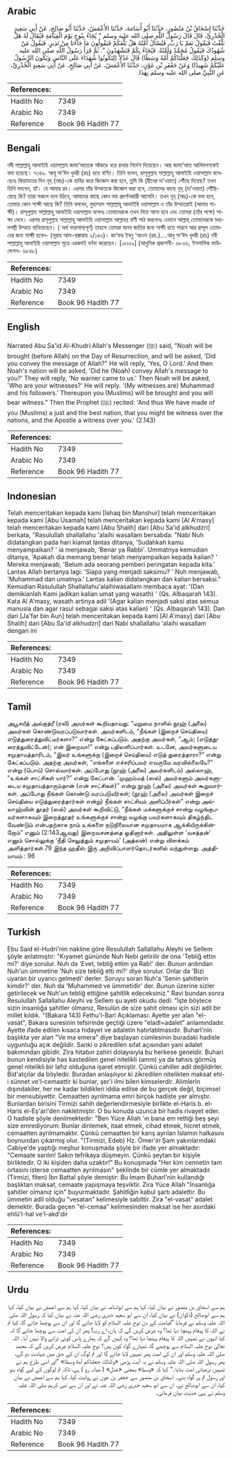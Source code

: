 ## Arabic


<div dir="rtl" lang="ar" style={{fontSize:'larger',backgroundColor:'#f8f9fa',padding:20}}>
حَدَّثَنَا إِسْحَاقُ بْنُ مَنْصُورٍ، حَدَّثَنَا أَبُو أُسَامَةَ، حَدَّثَنَا الأَعْمَشُ، حَدَّثَنَا أَبُو صَالِحٍ، عَنْ أَبِي سَعِيدٍ الْخُدْرِيِّ، قَالَ قَالَ رَسُولُ اللَّهِ صلى الله عليه وسلم ‏"‏ يُجَاءُ بِنُوحٍ يَوْمَ الْقِيَامَةِ فَيُقَالُ لَهُ هَلْ بَلَّغْتَ فَيَقُولُ نَعَمْ يَا رَبِّ‏.‏ فَتُسْأَلُ أُمَّتُهُ هَلْ بَلَّغَكُمْ فَيَقُولُونَ مَا جَاءَنَا مِنْ نَذِيرٍ‏.‏ فَيَقُولُ مَنْ شُهُودُكَ فَيَقُولُ مُحَمَّدٌ وَأُمَّتُهُ‏.‏ فَيُجَاءُ بِكُمْ فَتَشْهَدُونَ ‏"‏‏.‏ ثُمَّ قَرَأَ رَسُولُ اللَّهِ صلى الله عليه وسلم ‏(‏وَكَذَلِكَ جَعَلْنَاكُمْ أُمَّةً وَسَطًا‏)‏ قَالَ عَدْلاً ‏(‏لِتَكُونُوا شُهَدَاءَ عَلَى النَّاسِ وَيَكُونَ الرَّسُولُ عَلَيْكُمْ شَهِيدًا‏)‏ وَعَنْ جَعْفَرِ بْنِ عَوْنٍ، حَدَّثَنَا الأَعْمَشُ، عَنْ أَبِي صَالِحٍ، عَنْ أَبِي سَعِيدٍ الْخُدْرِيِّ، عَنِ النَّبِيِّ صلى الله عليه وسلم بِهَذَا‏.‏
</div>
<div style={{backgroundColor:'#f8f9fa',padding:20, marginBottom: 10}}><table> <thead> <tr> <th>References:</th> <th></th> </tr> </thead> <tbody><tr><td>Hadith No</td><td>7349</td></tr><tr><td>Arabic No</td><td>7349</td></tr><tr><td>Reference</td><td>Book 96 Hadith 77</td></tr></tbody></table></div>

## Bengali


<div dir="ltr" lang="bn" style={{fontSize:'larger',backgroundColor:'#f8f9fa',padding:20}}>
নবী সাল্লাল্লাহু আলাইহি ওয়াসাল্লাম জামা‘আতকে আঁকড়ে ধরে রাখার নির্দেশ দিয়েছেন। আর জামা‘আত আলিমগণকেই বলা হয়েছে। ৭৩৪৯. আবূ সা‘ঈদ খুদরী (রাঃ) হতে বর্ণিত। তিনি বলেন, রাসূলুল্লাহ সাল্লাল্লাহু আলাইহি ওয়াসাল্লাম বলেছেনঃ কিয়ামতের দিন নূহ্ (আঃ)-কে হাযির করে জিজ্ঞেস করা হবে, তুমি কি (দ্বীনের দা’ওয়াত) পৌঁছে দিয়েছ? তখন তিনি বলবেন, হ্যাঁ। হে আমার রব। এরপর তাঁর উম্মাতকে জিজ্ঞেস করা হবে, তোমাদের কাছে নূহ্ (দা’ওয়াত) পৌঁছিয়েছে কি? তারা সকলে বলে উঠবে, আমাদের কাছে কোন ভয় প্রদর্শনকারী আসেনি। তখন নূহ্ (আঃ)-কে বলা হবে, তোমার কোন সাক্ষী আছে কি? তিনি বলবেন, মুহাম্মাদ সাল্লাল্লাহু আলাইহি ওয়াসাল্লাম ও তাঁর উম্মাতরাই (আমার সাক্ষী)। রাসূলুল্লাহ সাল্লাল্লাহু আলাইহি ওয়াসাল্লাম বলেনঃ তোমাদেরকে তখন নিয়ে আসা হবে এবং তোমরা (তাঁর পক্ষে) সাক্ষ্য দেবে। এরপর রাসূলুল্লাহ সাল্লাল্লাহু আলাইহি ওয়াসাল্লাম আল্লাহর বাণী পাঠ করলেনঃ এভাবে আল্লাহ্ তোমাদেরকে মধ্যমপন্থী উম্মাত বানিয়েছেন। ( অর্থ ভারসাম্যপূর্ণ) তাহলে তোমরা মানব জাতির জন্য সাক্ষী হতে পারবে আর রাসূল তোমাদের জন্য সাক্ষী হবেন- (সূরাহ আল-বাক্বারাহ ২/১৪৩)। জা‘ফর ইবনু ‘আওন (রহ.)....আবূ সা‘ঈদ খুদরী (রাঃ) নবী সাল্লাল্লাহু আলাইহি ওয়াসাল্লাম সূত্রে এরকমই বর্ণনা করেছেন। [৩৩৩৯] (আধুনিক প্রকাশনী- ৬৮৩৬, ইসলামিক ফাউন্ডেশন- ৬৮৪৮)
</div>
<div style={{backgroundColor:'#f8f9fa',padding:20, marginBottom: 10}}><table> <thead> <tr> <th>References:</th> <th></th> </tr> </thead> <tbody><tr><td>Hadith No</td><td>7349</td></tr><tr><td>Arabic No</td><td>7349</td></tr><tr><td>Reference</td><td>Book 96 Hadith 77</td></tr></tbody></table></div>

## English


<div dir="ltr" lang="en" style={{fontSize:'larger',backgroundColor:'#f8f9fa',padding:20}}>
Narrated Abu Sa'id Al-Khudri:Allah's Messenger (ﷺ) said, "Noah will be brought (before Allah) on the Day of Resurrection, and will be asked, 'Did you convey the message of Allah?" He will reply, 'Yes, O Lord.' And then Noah's nation will be asked, 'Did he (Noah) convey Allah's message to you?' They will reply, 'No warner came to us.' Then Noah will be asked, 'Who are your witnesses?' He will reply. '(My witnesses are) Muhammad and his followers.' Thereupon you (Muslims) will be brought and you will bear witness." Then the Prophet (ﷺ) recited: 'And thus We have made of you (Muslims) a just and the best nation, that you might be witness over the nations, and the Apostle a witness over you.' (2.143)
</div>
<div style={{backgroundColor:'#f8f9fa',padding:20, marginBottom: 10}}><table> <thead> <tr> <th>References:</th> <th></th> </tr> </thead> <tbody><tr><td>Hadith No</td><td>7349</td></tr><tr><td>Arabic No</td><td>7349</td></tr><tr><td>Reference</td><td>Book 96 Hadith 77</td></tr></tbody></table></div>

## Indonesian


<div dir="ltr" lang="id" style={{fontSize:'larger',backgroundColor:'#f8f9fa',padding:20}}>
Telah menceritakan kepada kami [Ishaq bin Manshur] telah menceritakan kepada kami [Abu Usamah] telah menceritakan kepada kami [Al A'masy] telah menceritakan kepada kami [Abu Shalih] dari [Abu Sa'id alkhudzri] berkata, "Rasulullah shallallahu 'alaihi wasallam bersabda: "Nabi Nuh didatangkan pada hari kiamat lantas ditanya, 'Sudahkah kamu menyampaikan? ' ia menjawab, 'Benar ya Rabbi'. Ummatnya kemudian ditanya, 'Apakah dia memang benar telah menyampaikan kepada kalian? ' Mereka menjawab, 'Belum ada seorang pemberi peringatan kepada kita.' Lantas Allah bertanya lagi: 'Siapa yang menjadi saksimu? ' Nuh menjawab, 'Muhammad dan umatnya.' Lantas kalian didatangkan dan kalian bersaksi." Kemudian Rasulullah Shallallahu'alaihiwasallam membaca ayat: '(Dan demikianlah Kami jadikan kalian umat yang wasath) ' (Qs. Albaqarah 143). Kata Al A'masy, wasath artinya adil '(Agar kalian menjadi saksi atas semua manusia dan agar rasul sebagai saksi atas kalian) ' (Qs. Albaqarah 143). Dan dari [Ja'far bin Aun] telah menceritakan kepada kami [Al A'masy] dari [Abu Shalih] dari [Abu Sa'id alkhudzri] dari Nabi shallallahu 'alaihi wasallam dengan ini
</div>
<div style={{backgroundColor:'#f8f9fa',padding:20, marginBottom: 10}}><table> <thead> <tr> <th>References:</th> <th></th> </tr> </thead> <tbody><tr><td>Hadith No</td><td>7349</td></tr><tr><td>Arabic No</td><td>7349</td></tr><tr><td>Reference</td><td>Book 96 Hadith 77</td></tr></tbody></table></div>

## Tamil


<div dir="ltr" lang="ta" style={{fontSize:'larger',backgroundColor:'#f8f9fa',padding:20}}>
அபூசயீத் அல்குத்ரீ (ரலி) அவர்கள் கூறியதாவது: “மறுமை நாளில் நூஹ் (அலை) அவர்கள் கொண்டுவரப்படுவார்கள். அவர்களிடம், “நீங்கள் (இறைச் செய்தியை) எடுத்துரைத்துவிட்டீர்களா?” என்று கேட்கப்படும். அதற்கு அவர்கள், “ஆம்; (எடுத்துரைத்துவிட்டேன்); என் இறைவா!” என்று பதிலளிப்பார்கள். உடனே, அவர்களுடைய சமுதாயத்தாரிடம், “இவர் உங்களுக்கு (இறைச் செய்தியை) எடுத் துரைத்தாரா?” என்று கேட்கப்படும். அதற்கு அவர்கள், “எங்களை எச்சரிப்பவர் எவருமே வரவில்லையே?” என்று (பொய்) சொல்வார்கள். அப்போது (நூஹ் (அலை) அவர்களிடம்) அல்லாஹ், “உங்கள் சாட்சிகள் யார்?” என்று கேட்பான். ‘முஹம்மத் (ஸல்) அவர்களும் அவர்களுடைய சமுதாயத்தாரும்தான் (என் சாட்சிகள்)” என்று நூஹ் (அலை) அவர்கள் கூறுவார்கள். அப்போது நீங்கள் கொண்டு வரப்படுவீர்கள்; (நூஹ் (அலை) அவர்கள் இறைச் செய்தியை எடுத்துரைத்தார்கள் என்று) நீங்கள் சாட்சியம் அளிப்பீர்கள்” என்று அல்லாஹ்வின் தூதர் (ஸல்) அவர்கள் கூறிவிட்டு, “நீங்கள் மக்களுக்குச் சான்று வழங்குபவர்களாகவும் இறைத்தூதர் உங்களுக்குச் சான்று வழங்கு பவர்களாகவும் திகழ்ந்திட வேண்டும் என்பதற்காக நாம் உங்களை நடுநிலையான சமுதாயமாக ஆக்கியிருக்கின்றோம்” எனும் (2:143ஆவது) இறைவசனத்தை ஓதினார்கள். அதிலுள்ள ‘வசத்தன்’ எனும் சொல்லுக்கு ‘நீதி செலுத்தும் சமுதாயம்’ (அத்லன்) என்று விளக்கம் அளித்தார்கள்.79 இந்த ஹதீஸ் இரு அறிவிப்பாளர்தொடர்களில் வந்துள்ளது. அத்தியாயம் : 96
</div>
<div style={{backgroundColor:'#f8f9fa',padding:20, marginBottom: 10}}><table> <thead> <tr> <th>References:</th> <th></th> </tr> </thead> <tbody><tr><td>Hadith No</td><td>7349</td></tr><tr><td>Arabic No</td><td>7349</td></tr><tr><td>Reference</td><td>Book 96 Hadith 77</td></tr></tbody></table></div>

## Turkish


<div dir="ltr" lang="tr" style={{fontSize:'larger',backgroundColor:'#f8f9fa',padding:20}}>
Ebu Said el-Hudri'nin nakline göre Resulullah Sallallahu Aleyhi ve Sellem şöyle anlatmıştır: "Kıyamet gününde Nuh Nebi getirilir de ona 'Tebliğ ettin mi?' diye sorulur. Nuh da 'Evet, tebliğ ettim ya Rab!' der. Bunun ardından Nuh'un ümmetine 'Nuh size tebliğ etti mi?' diye sorulur. Onlar da 'Bizi uyaran bir uyarıcı gelmedi' derler. Soruyu soran Nuh'a 'Senin şahitlerin kimdir?' der. Nuh da 'Muhammed ve ümmetidir' der. Bunun üzerine sizler getirilecek ve Nuh'un tebliğ ettiğine şahitlik edeceksiniz." Ravi bundan sonra Resulullah Sallallahu Aleyhi ve Sellem şu ayeti okudu dedi: "İşte böylece sizin insanlığa şahitler olmanız, Resulün de size şahit olması için sizi adil bir millet kıldık. "(Bakara 143) Fethu'l-Bari Açıklaması: Ayette yer alan "el-vasat", Bakara suresinin tefsirinde geçtiği üzere "eladl=adalet" anlamındadır. Ayette ifade edilen kısaca hidayet ve adaletin hatırlatılmasıdır. Buharl'nin başlıkta yer alan "Ve ma emera" diye başlayan cümlesinin buradaki hadisle uygunluğu açık değildir. Sanki o zikredilen sıfat açısından yani adalet bakımından gibidir. Zira hitabın zahiri dolayısıyla bu herkese geneldir. Buhari bunun kendisiyle has kastedilen genel nitelikli (amm) ya da tahsis görmüş genel nitelikli bir lafız olduğuna işaret etmiştir. Çünkü cahiller adil değildirler. Bid'atçılar da böyledir. Buradan anlaşılıyor ki zikredilen nitelikten maksat ehl-i sünnet ve'l-cemaattir ki bunlar, şer'i ilmi bilen kimselerdir. Alimlerin dışındakiler, her ne kadar bildikleri iddia edilse de bu gerçek değil, biçimsel bir mensubiyettir. Cemaatten ayrılmama emri birçok hadiste yer almıştır. Bunlardan birisini Tirmizi sahih değerlendirmesiyle birlikte el-Haris b. el-Haris el-Eş'ari'den nakletmiştir. O bu konuda uzunca bir hadis rivayet eder. O hadiste şöyle denilmektedir: "Ben Yüce Allah 'ın bana em rettiği beş şeyi size emrediyorum: Bunlar dinlemek, itaat etmek, cihad etmek, hicret etmek, cemaatten ayrılmamaktır. Çünkü cemaatten bir karış ayrılan İslamın halkasını boynundan çıkarmış olur. "(Tirmizi, Edeb) Hz. Ömer'in Şam yakınlarındaki Cabiye'de yaptığı meşhur konuşmada şöyle bir ifade yer almaktadır: "Cemaate sarılın! Sakın tefrikaya düşmeyin. Çünkü şeytan bir kişiyle birliktedir. O iki kişiden daha uzaktır!" Bu konuşmada "Her kim cennetin tam ortasını isterse cemaatten ayrılmasın" şeklinde bir cümle yer almaktadır.(Tirmizi, fiten) İbn Battal şöyle demiştir: Bu İmam Buharl'nin kullandığı başlıktan maksat, cemaate yapışmaya teşviktir. Zira Yüce Allah "İnsanlığa şahitler olmanız için" buyurmaktadır. Şahitliğin kabul şartı adalettir. Bu ümmetin adil olduğu "vesatan" kelimesiyle sabittir. Zira "el-vasat" adalet demektir. Burada geçen "el-cemaa" kelimesinden maksat ise her asırdaki ehlü'l-hal ve'l-akd'dir
</div>
<div style={{backgroundColor:'#f8f9fa',padding:20, marginBottom: 10}}><table> <thead> <tr> <th>References:</th> <th></th> </tr> </thead> <tbody><tr><td>Hadith No</td><td>7349</td></tr><tr><td>Arabic No</td><td>7349</td></tr><tr><td>Reference</td><td>Book 96 Hadith 77</td></tr></tbody></table></div>

## Urdu


<div dir="rtl" lang="ur" style={{fontSize:'larger',backgroundColor:'#f8f9fa',padding:20}}>
ہم سے اسحاق بن منصور نے بیان کیا، کہا ہم سے ابواسامہ نے بیان کیا، کہا ہم سے اعمش نے بیان کیا، کہا ہم سے ابوصالح (ذکوان) نے بیان کیا، ان سے ابو سعید خدری رضی اللہ عنہ نے بیان کیا کہ رسول اللہ صلی اللہ علیہ وسلم نے فرمایا ”قیامت کے دن نوح علیہ السلام کو لایا جائے گا اور ان سے پوچھا جائے گا، کیا تم نے اللہ کا پیغام پہنچا دیا تھا؟ وہ عرض کریں گے کہ ہاں، اے رب! پھر ان کی امت سے پوچھا جائے گا کہ کیا انہوں نے تمہیں اللہ کا پیغام پہنچا دیا تھا؟ وہ کہیں گے کہ ہمارے پاس کوئی ڈرانے والا نہیں آیا۔ اللہ تعالیٰ نوح علیہ السلام سے پوچھے گا، تمہارے گواہ کون ہیں؟ نوح علیہ السلام عرض کریں گے کہ محمد صلی اللہ علیہ وسلم اور ان کی امت پھر تمہیں لایا جائے گا اور تم لوگ ان کے حق میں شہادت دو گے، پھر رسول اللہ صلی اللہ علیہ وسلم نے یہ آیت پڑھی «‏‏‏‏وكذلك جعلناكم أمة وسطا‏» ”اور اسی طرح ہم نے تمہیں درمیانی امت بنایا۔“ کہا کہ «وسط» بمعنی «عدل» ( میانہ رو ) ہے، تاکہ تم لوگوں کے لیے گواہ بنو اور رسول تم پر گواہ بنے۔ اسحاق بن منصور سے جعفر بن عون نے روایت کیا، کہا ہم سے اعمش نے بیان کیا، ان سے ابوصالح نے، ان سے ابو سعید خدری رضی اللہ عنہ نے اور ان سے نبی کریم صلی اللہ علیہ وسلم نے یہی حدیث بیان فرمائی۔
</div>
<div style={{backgroundColor:'#f8f9fa',padding:20, marginBottom: 10}}><table> <thead> <tr> <th>References:</th> <th></th> </tr> </thead> <tbody><tr><td>Hadith No</td><td>7349</td></tr><tr><td>Arabic No</td><td>7349</td></tr><tr><td>Reference</td><td>Book 96 Hadith 77</td></tr></tbody></table></div>
